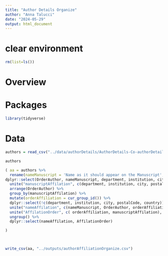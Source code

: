 ```yaml
---
title: "Author Details Organize"
author: "Anna Talucci"
date: "2024-05-29"
output: html_document
---
```


# clear environment
```r
rm(list=ls())
```

# Overview


# Packages

```r
library(tidyverse)
```

# Data


```r
authors = read_csv("../data/authorDetails/AuthorDetails-Co-authorDetails.csv")
```

```r
authors
```


```r
( aa = authors %>%
  rename(nameManuscript = 'Name as it should appear on the Manuscript', department = 'Department (optional)', institution = 'University/Institution', postalCode = 'postal code') %>%
dplyr::select(OrderAuthor, nameManuscript, department, institution, city, postalCode, country) %>%
  unite("manuscriptAffilation", c(department, institution, city, postalCode, country), sep=", ", remove = FALSE, na.rm = TRUE) %>%
  arrange(OrderAuthor) %>%
  group_by(manuscriptAffilation) %>%
  mutate(orderAffiliation = cur_group_id()) %>%
  dplyr::select(!c(department, institution, city, postalCode, country)) %>%
  unite("nameAffilation", c(nameManuscript, OrderAuthor, orderAffiliation), sep=", ", remove = FALSE, na.rm = TRUE) %>%
  unite("AffilationOrder", c( orderAffiliation, manuscriptAffilation), sep=", ", remove = FALSE, na.rm = TRUE) %>%
  ungroup() %>%
  dplyr::select(nameAffilation, AffilationOrder)

)

  
```

```r
write_csv(aa, "../outputs/authorAffiliationOrganize.csv")
```
